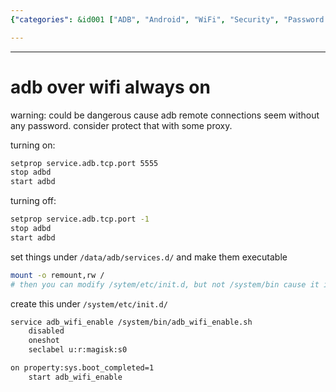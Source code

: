 ```yaml
---
{"categories": &id001 ["ADB", "Android", "WiFi", "Security", "Password Protection", "Enabling", "Disabling"], "category": "Security", "date": "2023-12-22 23:52:59", "description": "This article provides step-by-step instructions on how to enable and disable ADB over WiFi on Android devices. It also emphasizes the importance of implementing password protection for security reasons.", "tags": *id001, "title": "adb wifi always on"}

---
```


------

# adb over wifi always on

warning: could be dangerous cause adb remote connections seem without any password. consider protect that with some proxy.

turning on:

```bash
setprop service.adb.tcp.port 5555
stop adbd
start adbd
```
turning off:

```bash
setprop service.adb.tcp.port -1
stop adbd
start adbd
```

set things under `/data/adb/services.d/` and make them executable

```bash
mount -o remount,rw /
# then you can modify /sytem/etc/init.d, but not /system/bin cause it is a copy of /data/system/bin. you should create script there.
```

create this under `/system/etc/init.d/`

```bash
service adb_wifi_enable /system/bin/adb_wifi_enable.sh
    disabled
    oneshot
    seclabel u:r:magisk:s0

on property:sys.boot_completed=1
    start adb_wifi_enable
```

